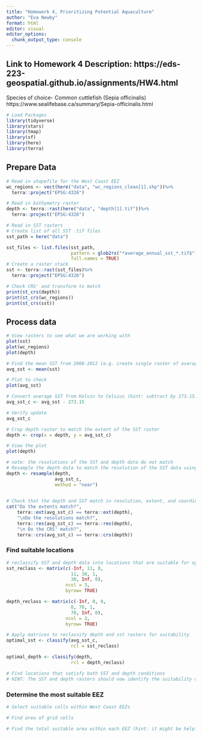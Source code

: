 ```yaml
---
title: "Homework 4, Prioritizing Potential Aquaculture"
author: "Eva Newby"
format: html
editor: visual
editor_options: 
  chunk_output_type: console
---
```

## Link to Homework 4 Description: https://eds-223-geospatial.github.io/assignments/HW4.html 

Species of choice- Common cuttlefish (Sepia officinalis)
https://www.sealifebase.ca/summary/Sepia-officinalis.html

```r
# Load Packages
library(tidyverse)
library(stars)
library(tmap)
library(sf)
library(here)
library(terra)
```

## Prepare Data

```r
# Read in shapefile for the West Coast EEZ
wc_regions <- vect(here("data", "wc_regions_clean[1].shp"))%>%
  terra::project("EPSG:4326")
```

```r
# Read in bathymetry raster
depth <- terra::rast(here("data", "depth[1].tif"))%>%
  terra::project("EPSG:4326")
```

```r
# Read in SST rasters
# Create list of all SST .tif files 
sst_path = here("data")

sst_files <- list.files(sst_path, 
                        pattern = glob2rx("*average_annual_sst_*.tif$"),
                        full.names = TRUE)
# Create a raster stack 
sst <- terra::rast(sst_files)%>%
  terra::project("EPSG:4326")
```

```r
# Check CRS' and transform to match
print(st_crs(depth))
print(st_crs(wc_regions))
print(st_crs(sst))
```

## Process data

```r
# View rasters to see what we are working with
plot(sst)
plot(wc_regions)
plot(depth)
```

```r
# Find the mean SST from 2008-2012 (e.g. create single raster of average SST)
avg_sst <- mean(sst)

# Plot to check
plot(avg_sst)
```

```r
# Convert average SST from Kelvin to Celsius (hint: subtract by 273.15)
avg_sst_c <- avg_sst - 273.15

# Verify update
avg_sst_c
```

```r
# Crop depth raster to match the extent of the SST raster
depth <- crop(x = depth, y = avg_sst_c)

# View the plot
plot(depth)
```

```r
# note: the resolutions of the SST and depth data do not match
# Resample the depth data to match the resolution of the SST data using the nearest neighbor approach
depth <- resample(depth,
                  avg_sst_c,
                  method = "near")
                  
```

```r
# Check that the depth and SST match in resolution, extent, and coordinate reference system (hint: can the rasters be stacked?)
cat("Do the extents match?",
    terra::ext(avg_sst_c) == terra::ext(depth),
    "\nDo the resolutions match?",
    terra::res(avg_sst_c) == terra::res(depth),
    "\n Do the CRS' match?",
    terra::crs(avg_sst_c) == terra::crs(depth))
```

### Find suitable locations

```r
# reclassify SST and depth data into locations that are suitable for oysters (hint: set suitable values to 1 and unsuitable values to 0)
sst_reclass <- matrix(c(-Inf, 11, 0,
                        11, 30, 1,
                        30, Inf, 0),
                      ncol = 3,
                      byrow= TRUE)

depth_reclass <- matrix(c(-Inf, 0, 0,
                        0, 70, 1,
                        70, Inf, 0),
                      ncol = 3,
                      byrow= TRUE)
```

```r
# Apply matrices to reclassify depth and sst rasters for suitability
optimal_sst <- classify(avg_sst_c,
                        rcl = sst_reclass)

optimal_depth <- classify(depth,
                        rcl = depth_reclass)
```

```r
# Find locations that satisfy both SST and depth conditions
# HINT: The SST and depth rasters should now identify the suitability of locations as 0 or 1. To find locations that have both suitable temperature and depth, you can use map algebra. One idea is to multiple the values of the cells, using the lapp() function.


```

### Determine the most suitable EEZ

```r
# Select suitable cells within West Coast EEZs

```

```r
# Find area of grid cells

```

```r
# Find the total suitable area within each EEZ (hint: it might be helpful to rasterize the EEZ data)

```

